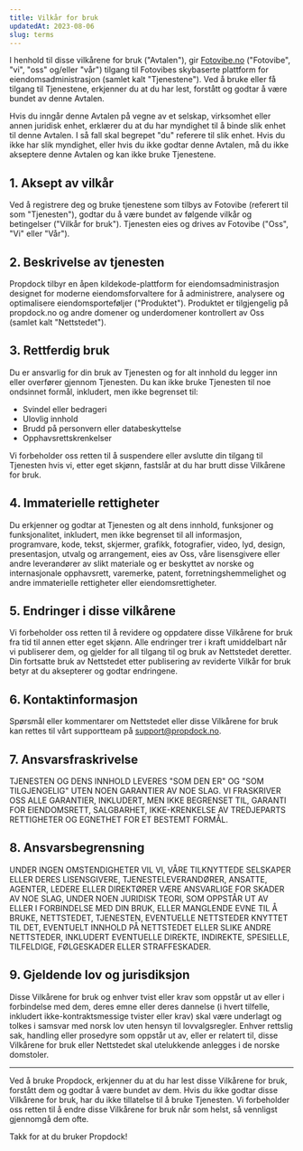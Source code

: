 ```yaml
---
title: Vilkår for bruk
updatedAt: 2023-08-06
slug: terms
---
```


I henhold til disse vilkårene for bruk ("Avtalen"), gir [Fotovibe.no](/) ("Fotovibe", "vi", "oss" og/eller "vår") tilgang til Fotovibes skybaserte plattform for eiendomsadministrasjon (samlet kalt "Tjenestene"). Ved å bruke eller få tilgang til Tjenestene, erkjenner du at du har lest, forstått og godtar å være bundet av denne Avtalen.

Hvis du inngår denne Avtalen på vegne av et selskap, virksomhet eller annen juridisk enhet, erklærer du at du har myndighet til å binde slik enhet til denne Avtalen. I så fall skal begrepet "du" referere til slik enhet. Hvis du ikke har slik myndighet, eller hvis du ikke godtar denne Avtalen, må du ikke akseptere denne Avtalen og kan ikke bruke Tjenestene.

## 1. Aksept av vilkår

Ved å registrere deg og bruke tjenestene som tilbys av Fotovibe (referert til som "Tjenesten"), godtar du å være bundet av følgende vilkår og betingelser ("Vilkår for bruk"). Tjenesten eies og drives av Fotovibe ("Oss", "Vi" eller "Vår").

## 2. Beskrivelse av tjenesten

Propdock tilbyr en åpen kildekode-plattform for eiendomsadministrasjon designet for moderne eiendomsforvaltere for å administrere, analysere og optimalisere eiendomsporteføljer ("Produktet"). Produktet er tilgjengelig på propdock.no og andre domener og underdomener kontrollert av Oss (samlet kalt "Nettstedet").

## 3. Rettferdig bruk

Du er ansvarlig for din bruk av Tjenesten og for alt innhold du legger inn eller overfører gjennom Tjenesten. Du kan ikke bruke Tjenesten til noe ondsinnet formål, inkludert, men ikke begrenset til:

- Svindel eller bedrageri
- Ulovlig innhold
- Brudd på personvern eller databeskyttelse
- Opphavsrettskrenkelser

Vi forbeholder oss retten til å suspendere eller avslutte din tilgang til Tjenesten hvis vi, etter eget skjønn, fastslår at du har brutt disse Vilkårene for bruk.

## 4. Immaterielle rettigheter

Du erkjenner og godtar at Tjenesten og alt dens innhold, funksjoner og funksjonalitet, inkludert, men ikke begrenset til all informasjon, programvare, kode, tekst, skjermer, grafikk, fotografier, video, lyd, design, presentasjon, utvalg og arrangement, eies av Oss, våre lisensgivere eller andre leverandører av slikt materiale og er beskyttet av norske og internasjonale opphavsrett, varemerke, patent, forretningshemmelighet og andre immaterielle rettigheter eller eiendomsrettigheter.

## 5. Endringer i disse vilkårene

Vi forbeholder oss retten til å revidere og oppdatere disse Vilkårene for bruk fra tid til annen etter eget skjønn. Alle endringer trer i kraft umiddelbart når vi publiserer dem, og gjelder for all tilgang til og bruk av Nettstedet deretter. Din fortsatte bruk av Nettstedet etter publisering av reviderte Vilkår for bruk betyr at du aksepterer og godtar endringene.

## 6. Kontaktinformasjon

Spørsmål eller kommentarer om Nettstedet eller disse Vilkårene for bruk kan rettes til vårt supportteam på support@propdock.no.

## 7. Ansvarsfraskrivelse

TJENESTEN OG DENS INNHOLD LEVERES "SOM DEN ER" OG "SOM TILGJENGELIG" UTEN NOEN GARANTIER AV NOE SLAG. VI FRASKRIVER OSS ALLE GARANTIER, INKLUDERT, MEN IKKE BEGRENSET TIL, GARANTI FOR EIENDOMSRETT, SALGBARHET, IKKE-KRENKELSE AV TREDJEPARTS RETTIGHETER OG EGNETHET FOR ET BESTEMT FORMÅL.

## 8. Ansvarsbegrensning

UNDER INGEN OMSTENDIGHETER VIL VI, VÅRE TILKNYTTEDE SELSKAPER ELLER DERES LISENSGIVERE, TJENESTELEVERANDØRER, ANSATTE, AGENTER, LEDERE ELLER DIREKTØRER VÆRE ANSVARLIGE FOR SKADER AV NOE SLAG, UNDER NOEN JURIDISK TEORI, SOM OPPSTÅR UT AV ELLER I FORBINDELSE MED DIN BRUK, ELLER MANGLENDE EVNE TIL Å BRUKE, NETTSTEDET, TJENESTEN, EVENTUELLE NETTSTEDER KNYTTET TIL DET, EVENTUELT INNHOLD PÅ NETTSTEDET ELLER SLIKE ANDRE NETTSTEDER, INKLUDERT EVENTUELLE DIREKTE, INDIREKTE, SPESIELLE, TILFELDIGE, FØLGESKADER ELLER STRAFFESKADER.

## 9. Gjeldende lov og jurisdiksjon

Disse Vilkårene for bruk og enhver tvist eller krav som oppstår ut av eller i forbindelse med dem, deres emne eller deres dannelse (i hvert tilfelle, inkludert ikke-kontraktsmessige tvister eller krav) skal være underlagt og tolkes i samsvar med norsk lov uten hensyn til lovvalgsregler. Enhver rettslig sak, handling eller prosedyre som oppstår ut av, eller er relatert til, disse Vilkårene for bruk eller Nettstedet skal utelukkende anlegges i de norske domstoler.

---

Ved å bruke Propdock, erkjenner du at du har lest disse Vilkårene for bruk, forstått dem og godtar å være bundet av dem. Hvis du ikke godtar disse Vilkårene for bruk, har du ikke tillatelse til å bruke Tjenesten. Vi forbeholder oss retten til å endre disse Vilkårene for bruk når som helst, så vennligst gjennomgå dem ofte.

Takk for at du bruker Propdock!
